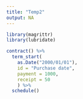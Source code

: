 ```yaml
---
title: "Temp2"
output: NA
---
```



```r
library(magrittr)
library(lubridate)
```

```r
contract() %>% 
  term_start(
    as.Date("2000/01/01"), 
    id = "Purchase date",
    payment = 1000,
    receipt = 50
    ) %>% 
  schedule()

```

